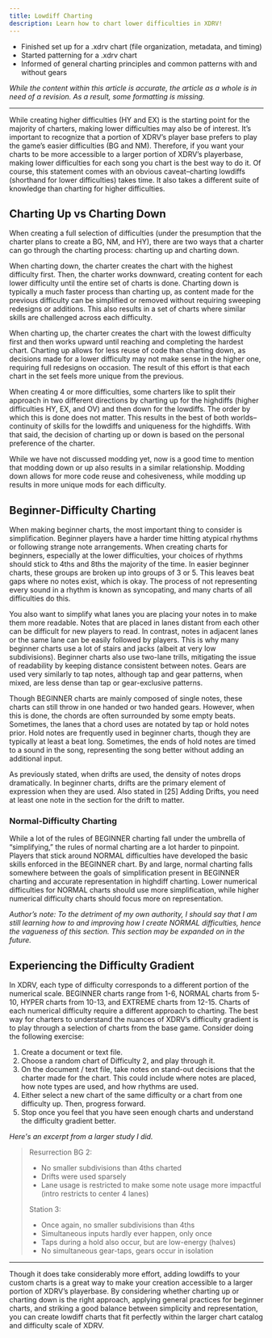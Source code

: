 ```yaml
---
title: Lowdiff Charting
description: Learn how to chart lower difficulties in XDRV!
---
```



<Aside type="note" title="Recommended Precursors">

- Finished set up for a .xdrv chart (file organization, metadata, and timing)
- Started patterning for a .xdrv chart
- Informed of general charting principles and common patterns with and without gears

*While the content within this article is accurate, the article as a whole is in need of a revision. As a result, some formatting is missing.*

</Aside>

---

While creating higher difficulties (HY and EX) is the starting point for the majority of charters, making lower difficulties may also be of interest. It’s important to recognize that a portion of XDRV’s player base prefers to play the game’s easier difficulties (BG and NM). Therefore, if you want your charts to be more accessible to a larger portion of XDRV’s playerbase, making lower difficulties for each song you chart is the best way to do it.
Of course, this statement comes with an obvious caveat–charting lowdiffs (shorthand for lower difficulties) takes time. It also takes a different suite of knowledge than charting for higher difficulties.

## Charting Up vs Charting Down

When creating a full selection of difficulties (under the presumption that the charter plans to create a BG, NM, and HY), there are two ways that a charter can go through the charting process: charting up and charting down.

When charting down, the charter creates the chart with the highest difficulty first. Then, the charter works downward, creating content for each lower difficulty until the entire set of charts is done. Charting down is typically a much faster process than charting up, as content made for the previous difficulty can be simplified or removed without requiring sweeping redesigns or additions. This also results in a set of charts where similar skills are challenged across each difficulty.

When charting up, the charter creates the chart with the lowest difficulty first and then works upward until reaching and completing the hardest chart. Charting up allows for less reuse of code than charting down, as decisions made for a lower difficulty may not make sense in the higher one, requiring full redesigns on occasion. The result of this effort is that each chart in the set feels more unique from the previous.

When creating 4 or more difficulties, some charters like to split their approach in two different directions by charting up for the highdiffs (higher difficulties HY, EX, and OV) and then down for the lowdiffs. The order by which this is done does not matter. This results in the best of both worlds–continuity of skills for the lowdiffs and uniqueness for the highdiffs. With that said, the decision of charting up or down is based on the personal preference of the charter.

While we have not discussed modding yet, now is a good time to mention that modding down or up also results in a similar relationship. Modding down allows for more code reuse and cohesiveness, while modding up results in more unique mods for each difficulty.

## Beginner-Difficulty Charting

When making beginner charts, the most important thing to consider is simplification. Beginner players have a harder time hitting atypical rhythms or following strange note arrangements. When creating charts for beginners, especially at the lower difficulties, your choices of rhythms should stick to 4ths and 8ths the majority of the time. In easier beginner charts, these groups are broken up into groups of 3 or 5. This leaves beat gaps where no notes exist, which is okay. The process of not representing every sound in a rhythm is known as syncopating, and many charts of all difficulties do this.

You also want to simplify what lanes you are placing your notes in to make them more readable. Notes that are placed in lanes distant from each other can be difficult for new players to read. In contrast, notes in adjacent lanes or the same lane can be easily followed by players. This is why many beginner charts use a lot of stairs and jacks (albeit at very low subdivisions). Beginner charts also use two-lane trills, mitigating the issue of readability by keeping distance consistent between notes. Gears are used very similarly to tap notes, although tap and gear patterns, when mixed, are less dense than tap or gear-exclusive patterns.

Though BEGINNER charts are mainly composed of single notes, these charts can still throw in one handed or two handed gears. However, when this is done, the chords are often surrounded by some empty beats. Sometimes, the lanes that a chord uses are notated by tap or hold notes prior. Hold notes are frequently used in beginner charts, though they are typically at least a beat long. Sometimes, the ends of hold notes are timed to a sound in the song, representing the song better without adding an additional input.

As previously stated, when drifts are used, the density of notes drops dramatically. In beginner charts, drifts are the primary element of expression when they are used. Also stated in [25] Adding Drifts, you need at least one note in the section for the drift to matter.

### Normal-Difficulty Charting

While a lot of the rules of BEGINNER charting fall under the umbrella of “simplifying,” the rules of normal charting are a lot harder to pinpoint. Players that stick around NORMAL difficulties have developed the basic skills enforced in the BEGINNER chart. By and large, normal charting falls somewhere between the goals of simplification present in BEGINNER charting and accurate representation in highdiff charting. Lower numerical difficulties for NORMAL charts should use more simplification, while higher numerical difficulty charts should focus more on representation.

*Author’s note: To the detriment of my own authority, I should say that I am still learning how to and improving how I create NORMAL difficulties, hence the vagueness of this section. This section may be expanded on in the future.*

## Experiencing the Difficulty Gradient

In XDRV, each type of difficulty corresponds to a different portion of the numerical scale. BEGINNER charts range from 1-6, NORMAL charts from 5-10, HYPER charts from 10-13, and EXTREME charts from 12-15. Charts of each numerical difficulty require a different approach to charting. The best way for charters to understand the nuances of XDRV’s difficulty gradient is to play through a selection of charts from the base game. Consider doing the following exercise:

1. Create a document or text file.
2. Choose a random chart of Difficulty 2, and play through it.
3. On the document / text file, take notes on stand-out decisions that the charter made for the chart. This could include where notes are placed, how note types are used, and how rhythms are used.
4. Either select a new chart of the same difficulty or a chart from one difficulty up. Then, progress forward.
5. Stop once you feel that you have seen enough charts and understand the difficulty gradient better.

*Here's an excerpt from a larger study I did.*

> Resurrection BG 2:
> - No smaller subdivisions than 4ths charted
> - Drifts were used sparsely
> - Lane usage is restricted to make some note usage more impactful (intro restricts to center 4 lanes)
>
> Station 3:
> - Once again, no smaller subdivisions than 4ths
> - Simultaneous inputs hardly ever happen, only once
> - Taps during a hold also occur, but are low-energy (halves)
> - No simultaneous gear-taps, gears occur in isolation



---

Though it does take considerably more effort, adding lowdiffs to your custom charts is a great way to make your creation accessible to a larger portion of XDRV’s playerbase. By considering whether charting up or charting down is the right approach, applying general practices for beginner charts, and striking a good balance between simplicity and representation, you can create lowdiff charts that fit perfectly within the larger chart catalog and difficulty scale of XDRV.